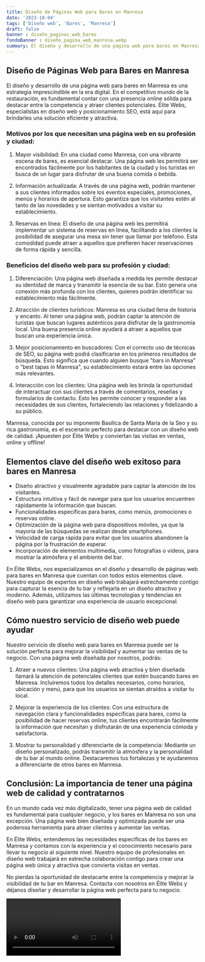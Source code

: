```yaml
---
title: Diseño de Páginas Web para Bares en Manresa
date: '2023-10-04'
tags: ['Diseño web', 'Bares', 'Manresa']
draft: false
banner : diseño_paginas_web_bares
fondoBanner : diseño_pagina_web_manresa.webp
summary: El diseño y desarrollo de una página web para bares en Manresa es una estrategia imprescindible en la era digital. En el competitivo mundo de la restauración, es fundamental contar con una presencia online sólida para destacar entre la competencia y atraer clientes potenciales. Élite Webs, especialistas en diseño web y posicionamiento SEO, está aquí para brindarles una solución eficiente y atractiva.
---
```


## Diseño de Páginas Web para Bares en Manresa

El diseño y desarrollo de una página web para bares en Manresa es una estrategia imprescindible en la era digital. En el competitivo mundo de la restauración, es fundamental contar con una presencia online sólida para destacar entre la competencia y atraer clientes potenciales. Élite Webs, especialistas en diseño web y posicionamiento SEO, está aquí para brindarles una solución eficiente y atractiva.

### Motivos por los que necesitan una página web en su profesión y ciudad:

1. Mayor visibilidad: En una ciudad como Manresa, con una vibrante escena de bares, es esencial destacar. Una página web les permitirá ser encontrados fácilmente por los habitantes de la ciudad y los turistas en busca de un lugar para disfrutar de una buena comida o bebida.

2. Información actualizada: A través de una página web, podrán mantener a sus clientes informados sobre los eventos especiales, promociones, menús y horarios de apertura. Esto garantiza que los visitantes estén al tanto de las novedades y se sientan motivados a visitar su establecimiento.

3. Reservas en línea: El diseño de una página web les permitirá implementar un sistema de reservas en línea, facilitando a los clientes la posibilidad de asegurar una mesa sin tener que llamar por teléfono. Esta comodidad puede atraer a aquellos que prefieren hacer reservaciones de forma rápida y sencilla.

### Beneficios del diseño web para su profesión y ciudad:

1. Diferenciación: Una página web diseñada a medida les permite destacar su identidad de marca y transmitir la esencia de su bar. Esto genera una conexión más profunda con los clientes, quienes podrán identificar su establecimiento más fácilmente.

2. Atracción de clientes turísticos: Manresa es una ciudad llena de historia y encanto. Al tener una página web, podrán captar la atención de turistas que buscan lugares auténticos para disfrutar de la gastronomía local. Una buena presencia online ayudará a atraer a aquellos que buscan una experiencia única.

3. Mejor posicionamiento en buscadores: Con el correcto uso de técnicas de SEO, su página web podrá clasificarse en los primeros resultados de búsqueda. Esto significa que cuando alguien busque "bars in Manresa" o "best tapas in Manresa", su establecimiento estará entre las opciones más relevantes.

4. Interacción con los clientes: Una página web les brinda la oportunidad de interactuar con sus clientes a través de comentarios, reseñas y formularios de contacto. Esto les permite conocer y responder a las necesidades de sus clientes, fortaleciendo las relaciones y fidelizando a su público.

Manresa, conocida por su imponente Basílica de Santa María de la Seo y su rica gastronomía, es el escenario perfecto para destacar con un diseño web de calidad. ¡Apuesten por Élite Webs y conviertan las visitas en ventas, online y offline!

<GifSeo />

<Cta />

## Elementos clave del diseño web exitoso para bares en Manresa

- Diseño atractivo y visualmente agradable para captar la atención de los visitantes.
- Estructura intuitiva y fácil de navegar para que los usuarios encuentren rápidamente la información que buscan.
- Funcionalidades específicas para bares, como menús, promociones o reservas online.
- Optimización de la página web para dispositivos móviles, ya que la mayoría de las búsquedas se realizan desde smartphones.
- Velocidad de carga rápida para evitar que los usuarios abandonen la página por la frustración de esperar.
- Incorporación de elementos multimedia, como fotografías o videos, para mostrar la atmósfera y el ambiente del bar.

En Élite Webs, nos especializamos en el diseño y desarrollo de páginas web para bares en Manresa que cuentan con todos estos elementos clave. Nuestro equipo de expertos en diseño web trabajará estrechamente contigo para capturar la esencia de tu bar y reflejarla en un diseño atractivo y moderno. Además, utilizamos las últimas tecnologías y tendencias en diseño web para garantizar una experiencia de usuario excepcional.

## Cómo nuestro servicio de diseño web puede ayudar

Nuestro servicio de diseño web para bares en Manresa puede ser la solución perfecta para mejorar la visibilidad y aumentar las ventas de tu negocio. Con una página web diseñada por nosotros, podrás:

1. Atraer a nuevos clientes: Una página web atractiva y bien diseñada llamará la atención de potenciales clientes que estén buscando bares en Manresa. Incluiremos todos los detalles necesarios, como horarios, ubicación y menú, para que los usuarios se sientan atraídos a visitar tu local.

2. Mejorar la experiencia de los clientes: Con una estructura de navegación clara y funcionalidades específicas para bares, como la posibilidad de hacer reservas online, tus clientes encontrarán fácilmente la información que necesitan y disfrutarán de una experiencia cómoda y satisfactoria.

3. Mostrar tu personalidad y diferenciarte de la competencia: Mediante un diseño personalizado, podrás transmitir la atmósfera y la personalidad de tu bar al mundo online. Destacaremos tus fortalezas y te ayudaremos a diferenciarte de otros bares en Manresa.

## Conclusión: La importancia de tener una página web de calidad y contratarnos

En un mundo cada vez más digitalizado, tener una página web de calidad es fundamental para cualquier negocio, y los bares en Manresa no son una excepción. Una página web bien diseñada y optimizada puede ser una poderosa herramienta para atraer clientes y aumentar las ventas.

En Élite Webs, entendemos las necesidades específicas de los bares en Manresa y contamos con la experiencia y el conocimiento necesario para llevar tu negocio al siguiente nivel. Nuestro equipo de profesionales en diseño web trabajará en estrecha colaboración contigo para crear una página web única y atractiva que convierta visitas en ventas.

No pierdas la oportunidad de destacarte entre la competencia y mejorar la visibilidad de tu bar en Manresa. Contacta con nosotros en Élite Webs y déjanos diseñar y desarrollar la página web perfecta para tu negocio.

<Video />

<CtaBot job='Bares' city='Manresa'/>

<Gmaps query='Manresa+españa+maps' />
